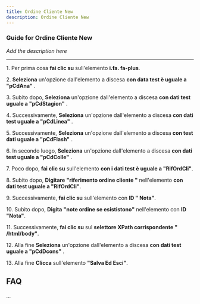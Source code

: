 ```yaml
---
title: Ordine Cliente New
description: Ordine Cliente New
---
```


### Guide for Ordine Cliente New

*Add the description here*

___

1\. Per prima cosa **fai clic su** sull'elemento **i.fa. fa-plus**.  
  
2\. **Seleziona** un'opzione dall'elemento a discesa **con data test è uguale a "pCdAna"** .  
  
3\. Subito dopo, **Seleziona** un'opzione dall'elemento a discesa **con dati test uguale a "pCdStagion"** .  
  
4\. Successivamente, **Seleziona** un'opzione dall'elemento a discesa **con dati test uguale a "pCdLinea"** .  
  
5\. Successivamente, **Seleziona** un'opzione dall'elemento a discesa **con test dati uguale a "pCdFlash"** .  
  
6\. In secondo luogo, **Seleziona** un'opzione dall'elemento a discesa **con dati test uguale a "pCdColle"** .  
  
7\. Poco dopo, **fai clic su** sull'elemento **con i dati test è uguale a "RifOrdCli"**.  
  
8\. Subito dopo, **Digitare** **"riferimento ordine cliente "** nell'elemento **con dati test uguale a "RifOrdCli"**.  
  
9\. Successivamente, **fai clic su** sull'elemento con **ID " Nota"**.  
  
10\. Subito dopo, **Digita** **"note ordine se esististono"** nell'elemento con **ID "Nota"**.  
  
11\. Successivamente, **fai clic su** sul **selettore XPath corrispondente " /html/body"**.  
  
12\. Alla fine **Seleziona** un'opzione dall'elemento a discesa **con dati test uguale a "pCdDcons"** .  
  
13\. Alla fine **Clicca** sull'elemento **"Salva Ed Esci"**.  

FAQ
---

...